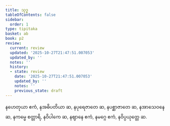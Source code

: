 ```yaml
---
title: သုဒ္ဓ
tableOfContents: false
sidebar:
  order: 1
type: tipitaka
basket: ab
book: p2
review:
  current: review
  updated: '2025-10-27T21:47:51.007053'
  updated_by: ''
  notes: ''
  history:
  - state: review
    date: '2025-10-27T21:47:51.007053'
    updated_by: ''
    notes: ''
    previous_state: draft
---
```



<ReviewStatus review={frontmatter.review} showDetails={true} />

<HypothesisAnnotation frontmatter={frontmatter} />

<DynamicBreadcrumb />

<Division number="66" book="p2" e="ch" v="38" p="179">

<Paragraph number="1764" book="p2">
နဟေတုယာ ဧကံ, နအဓိပတိယာ ဆ, နပုရေဇာတေ ဆ, နပစ္ဆာဇာတေ ဆ, နအာသေဝနေ ဆ, နကမ္မေ စတ္တာရိ, နဝိပါကေ ဆ, နဈာနေ ဧကံ, နမဂ္ဂေ ဧကံ, နဝိပ္ပယုတ္တေ ဆ.
</Paragraph>
</Division>